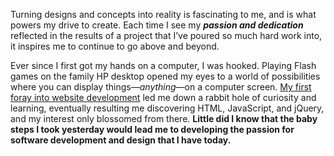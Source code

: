 Turning designs and concepts into reality is fascinating to me, and is what powers my drive to create. Each time I see my
***passion and dedication*** reflected in the results of a project that I’ve poured so much hard work into, it inspires
me to continue to go above and beyond.

Ever since I first got my hands on a computer, I was hooked. Playing Flash games on the family HP desktop opened my
eyes to a world of possibilities where you can display things—*anything*—on a computer screen. [My first foray into
website development](https://cfjn.weebly.com) led me down a rabbit hole of curiosity and learning, eventually resulting
me discovering HTML, JavaScript, and jQuery, and my interest only blossomed from there. **Little did I know that the baby
steps I took yesterday would lead me to developing the passion for software development and design that I have today.**